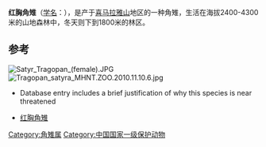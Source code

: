 {{Speciesbox
| name = 红胸角雉
| status = NT
| status_system = IUCN3.1
| status_ref = <ref>{{IUCN|id=22679157 |title=''Tragopan satyra'' |assessor=BirdLife International |assessor-link=BirdLife International |version=2017.3 |year=2016 |accessdate=1 October 2016}} 数据库資料包含說明此物種被編入近危級別的原因</ref>
| image = Satyr Tragopan - Bhutan S4E9890 (15362444310).jpg
| image_width = 250px
| image_caption = 野生雄鸟，攝於[[不丹|不丹]]
| genus = Tragopan
| species = satyra
| authority = ([[卡尔·林奈|Linnaeus]], 1758)
}}

'''红胸角雉'''（[[学名|学名]]：{{lang|la|''Tragopan satyra''}}），是产于[[喜马拉雅山|喜马拉雅山]]地区的一种角雉，生活在海拔2400-4300米的山地森林中，冬天则下到1800米的林区。

== 参考 ==
[[File:Satyr_Tragopan_(female).JPG|thumb]]
[[File:Tragopan_satyra_MHNT.ZOO.2010.11.10.6.jpg|thumb]]
* {{IUCN2006|assessors=BirdLife International|year=2004|id=22063|title=Tragopan satyra|downloaded=11 May 2006}} Database entry includes a brief justification of why this species is near threatened
* [https://web.archive.org/web/20051205012853/http://www.gbwf.org/pheasants/tragopan_satyr.html 红胸角雉]
{{Taxonbar|from=Q685399}}

[[Category:角雉属|Category:角雉属]]
[[Category:中国国家一级保护动物|Category:中国国家一级保护动物]]


{{Galliformes-stub}}
